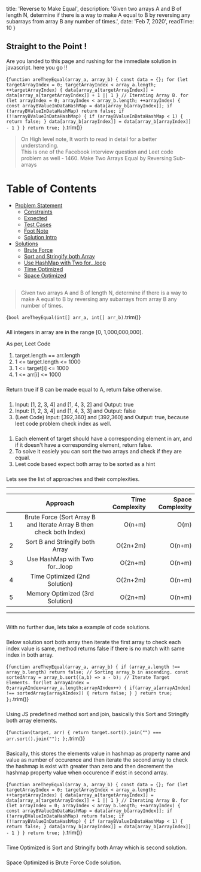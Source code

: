 
  title: 'Reverse to Make Equal',
  description: 'Given two arrays A and B of length N, determine if there is a way to make A equal to B by reversing any subarrays from array B any number of times.',
  date: 'Feb 7, 2020',
  readTime: 10
}



## Straight to the Point !
Are you landed to this page and rushing for the immediate solution in javascript. here you go !!

<CodeBlock>{`
function areTheyEqual(array_a, array_b) {
  const data = {};
  for (let targetArrayIndex = 0; targetArrayIndex < array_a.length; ++targetArrayIndex) {
    data[array_a[targetArrayIndex]] = data[array_a[targetArrayIndex]] + 1 || 1
  }
  // Iterating Array B.
  for (let arrayIndex = 0; arrayIndex < array_b.length; ++arrayIndex) {
    const arrayBValueInDataHashMap = data[array_b[arrayIndex]];
    if (!arrayBValueInDataHashMap) return false;
    if (!!arrayBValueInDataHashMap) {
      if (arrayBValueInDataHashMap < 1) {
        return false;
      }
      data[array_b[arrayIndex]] = data[array_b[arrayIndex]] - 1
    }
  }
  return true;
}
`.trim()}</CodeBlock>

<BigO type="time" value="n+m" />
<BigO type="space" value="n+m" />

> On High level note, It worth to read in detail for a better understanding.  
This is one of the Facebook interview question and Leet code problem as well - <ExternalLink url="https://leetcode.com/problems/make-two-arrays-equal-by-reversing-sub-arrays/">1460. Make Two Arrays Equal by Reversing Sub-arrays</ExternalLink>

Table of Contents
=================

   * [Problem Statement](#problem-statement)
      * [Constraints](#constraints)
      * [Expected](#expected)
      * [Test Cases](#test-cases)
      * [Foot Note](#foot-note)
      * [Solution Intro](#solution-intro)
   * [Solutions](#solutions)
      * [Brute Force](#brute-force)
      * [Sort and Stringify both Array](#sort-and-stringify-both-array)
      * [Use HashMap with Two for...loop](#use-hashmap-with-two-for...loop)
      * [Time Optimized](#time-optimized)
      * [Space Optimized](#space-optimized)

## <AnchorLink label="Problem Statement" name />
> Given two arrays A and B of length N, determine if there is a way to make A equal to B by reversing any subarrays from array B any number of times.

<CodeBlock>{`
bool areTheyEqual(int[] arr_a, int[] arr_b)
`.trim()}</CodeBlock>

### <AnchorLink label="Constraints" name />
All integers in array are in the range [0, 1,000,000,000]. 

As per, Leet Code
1. target.length == arr.length
1. 1 <= target.length <= 1000
1. 1 <= target[i] <= 1000
1. 1 <= arr[i] <= 1000

### <AnchorLink label="Expected" name />
Return true if B can be made equal to A, return false otherwise.

### <AnchorLink label="Test Cases" name />
1. Input: [1, 2, 3, 4] and [1, 4, 3, 2] and Output: true
1. Input: [1, 2, 3, 4] and [1, 4, 3, 3] and Output: false
1. (Leet Code) Input: [392,360] and [392,360] and Output: true, because leet code problem check index as well.

### <AnchorLink label="Foot Note" name />
1. Each element of target should have a corresponding element in arr, and if it doesn't have a corresponding element, return false.
1. To solve it easiely you can sort the two arrays and check if they are equal.
1. Leet code based expect both array to be sorted as a hint

### <AnchorLink label="Solution Intro" name />
Lets see the list of approaches and their complexities.

- - -
|    | Approach |  Time Complexity |  Space Complexity |
|----------|:-------------:|------:|------:|
| 1 |  Brute Force (Sort Array B and Iterate Array B then check both Index) | O(n+m) | O(m) |
| 2 |  Sort B and Stringify both Array | O(2n+2m) | O(n+m) |
| 3 |  Use HashMap with Two for...loop  | O(2n+m) | O(n+m) |
| 4 |  Time Optimized (2nd Solution) | O(2n+2m) | O(n+m) |
| 5 |  Memory Optimized (3rd Solution) | O(2n+m) | O(n+m) |

- - -

## <AnchorLink label="Solutions" name />
With no further due, lets take a example of code solutions.

### <AnchorLink label="Brute Force" name />
Below solution sort both array then iterate the first array to check each index value is same, method returns false if there is no match with same index in both array.

<CodeBlock>{`
function areTheyEqual(array_a, array_b) {
  if (array_a.length !== array_b.length) return false;
  // Sorting array_b in ascending.
  const sortedArray = array_b.sort((a,b) => a - b);
  // Iterate Target Elements.
  for(let arrayAIndex = 0;arrayAIndex<array_a.length;arrayAIndex++) {
      if(array_a[arrayAIndex] !== sortedArray[arrayAIndex]) {
          return false;
      }
  }
  return true;
};
`.trim()}</CodeBlock>

<BigO type="time" value="n+m" />
<BigO type="space" value="n+m" />

### <AnchorLink label="Sort and Stringify both Array" name />
Using JS predefined method sort and join, basically this Sort and Stringify both array elements.

<CodeBlock>{`
function(target, arr) {
    return target.sort().join("") === arr.sort().join("");
};
`.trim()}</CodeBlock>

<BigO type="time" value="n+m" />
<BigO type="space" value="n+m" />

### <AnchorLink label="Use HashMap with Two for...loop" name />
Basically, this stores the elements value in hashmap as property name and value as number of occurence and then iterate the second array to check the hashmap is exist with greater than zero and then decrement the hashmap property value when occurence if exist in second array.

<CodeBlock>{`
function areTheyEqual(array_a, array_b) {
  const data = {};
  for (let targetArrayIndex = 0; targetArrayIndex < array_a.length; ++targetArrayIndex) {
    data[array_a[targetArrayIndex]] = data[array_a[targetArrayIndex]] + 1 || 1
  }
  // Iterating Array B.
  for (let arrayIndex = 0; arrayIndex < array_b.length; ++arrayIndex) {
    const arrayBValueInDataHashMap = data[array_b[arrayIndex]];
    if (!arrayBValueInDataHashMap) return false;
    if (!!arrayBValueInDataHashMap) {
      if (arrayBValueInDataHashMap < 1) {
        return false;
      }
      data[array_b[arrayIndex]] = data[array_b[arrayIndex]] - 1
    }
  }
  return true;
}
`.trim()}</CodeBlock>

<BigO type="time" value="n+m" />
<BigO type="space" value="n+m" />

### <AnchorLink label="Time Optimized" name />
Time Optimized is Sort and Stringify both Array which is second solution.

### <AnchorLink label="Space Optimized" name />
Space Optimized is Brute Force Code solution.
